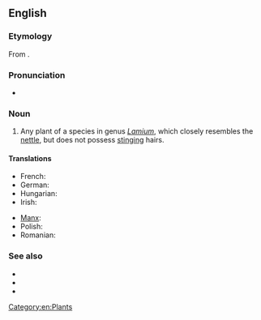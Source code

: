 ==English==

===Etymology===
From {{compound|dead|nettle}}.

===Pronunciation===
* {{a|UK}} {{IPA|/ˈdɛdnɛtəl/}}

===Noun===
{{en-noun}}

# Any plant of a species in genus ''[[Lamium]]'', which closely resembles the [[nettle]], but does not possess [[stinging]] hairs.

====Translations====
{{trans-top|plant of the genus ''Lamium''}}
* French: {{t+|fr|lamier|m}}
* German: {{t+|de|Taubnessel|f}}
* Hungarian: {{t-|hu|árvacsalán}}
* Irish: {{t-|ga|caochneantóg|f}}
{{trans-mid}}
* [[Manx]]: {{t-|gv|ard-firryn|m}}
* Polish: {{t-|pl|jasnota|f}}
* Romanian: {{t-|ro|sugel|m}}
{{trans-bottom}}

===See also===
* {{pedia}}
* {{specieslite|Lamium}}
* {{commonslite|Lamium}}

[[Category:en:Plants]]
